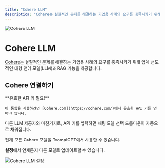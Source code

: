 ```yaml
---
title: "Cohere LLM"
description: "Cohere는 실질적인 문제를 해결하는 기업용 사례의 요구를 충족시키기 위해 업계 선도적인 대형 언어 모델(LLM)과 RAG 기능을 제공합니다."
---
```



<Image
  src="/images/anythingllm-setup/llm-configuration/cloud/cohere/header-image.png"
  height={1080}
  width={1920}
  quality={100}
  alt="Cohere LLM"
/>

# Cohere LLM

[Cohere](https://cohere.com/)는 실질적인 문제를 해결하는 기업용 사례의 요구를 충족시키기 위해 업계 선도적인 대형 언어 모델(LLM)과 RAG 기능을 제공합니다.

## Cohere 연결하기

<Callout type="info" emoji="️💡">
  **유효한 API 키 필요!**

    이 통합을 사용하려면 [Cohere.com](https://cohere.com/)에서 유효한 API 키를 얻어야 합니다.

</Callout>

다른 LLM 제공자와 마찬가지로, API 키를 입력하면 채팅 모델 선택 드롭다운이 자동으로 채워집니다.

현재 모든 Cohere 모델을 TeamplGPT에서 사용할 수 있습니다.

**설정**에서 언제든지 다른 모델로 업데이트할 수 있습니다.

<Image
  src="/images/anythingllm-setup/llm-configuration/cloud/cohere/cohere-llm.png"
  height={1080}
  width={1920}
  quality={100}
  alt="Cohere LLM 설정"
/>
